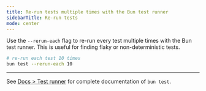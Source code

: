 ```yaml
---
title: Re-run tests multiple times with the Bun test runner
sidebarTitle: Re-run tests
mode: center
---
```


Use the `--rerun-each` flag to re-run every test multiple times with the Bun test runner. This is useful for finding flaky or non-deterministic tests.

```sh terminal icon="terminal"
# re-run each test 10 times
bun test --rerun-each 10
```

---

See [Docs > Test runner](https://bun.sh/docs/cli/test) for complete documentation of `bun test`.
